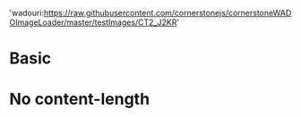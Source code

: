 
<Meta title="Progress" component={DICOMImageViewer} />

  'wadouri:https://raw.githubusercontent.com/cornerstonejs/cornerstoneWADOImageLoader/master/testImages/CT2_J2KR'

# Basic

<Canvas>
  <Story name="Basic Progress">
    <div style={{ width: 500, height: 500 }}>
      <DICOMImageViewer imageId={WADO_URL} />
    </div>
  </Story>
</Canvas>

# No content-length

<Canvas>
  <Story name="No content-length">
    <div style={{ width: 500, height: 500 }}>
      <DICOMImageViewer imageId="wadouri:/api/no-content-length" />
    </div>
  </Story>
</Canvas>
